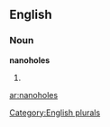 ==English==

===Noun===
'''nanoholes'''

# {{plural of|[[nanohole]]}}

[[Category:English plurals]]

[[ar:nanoholes]]
